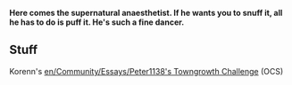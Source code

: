 {{en/Archive/Community/Users/Infobox Developer|
realname=Peter|
birthyear=1138|
codingspec=NewGRF Masochist|
currentstat=Active|
website=fuzzle.org/ottd/|
}}

'''Here comes the supernatural anaesthetist. If he wants you to snuff it, all he has to do is puff it. He's such a fine dancer.'''

== Stuff ==

Korenn's [[en/Community/Essays/Peter1138's Towngrowth Challenge]] (OCS)